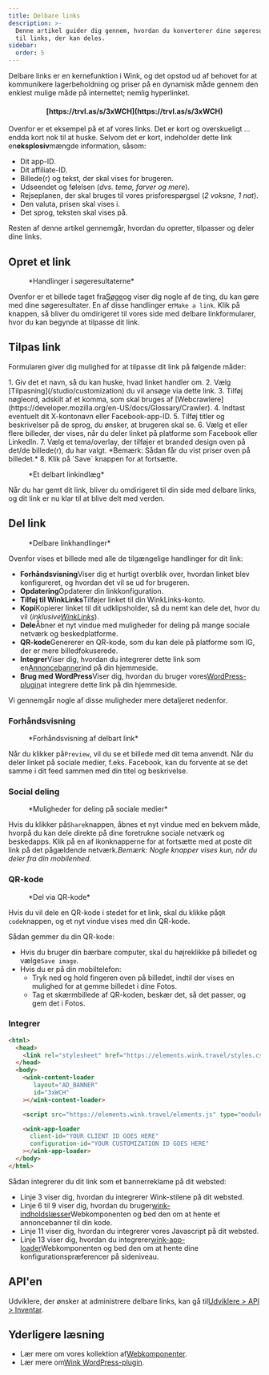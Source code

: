 ```yaml
---
title: Delbare links
description: >-
  Denne artikel guider dig gennem, hvordan du konverterer dine søgeresultater
  til links, der kan deles.
sidebar:
  order: 5
---
```


Delbare links er en kernefunktion i Wink, og det opstod ud af behovet for at kommunikere lagerbeholdning og priser på en dynamisk måde gennem den enklest mulige måde på internettet; nemlig hyperlinket.

<h4 align="center">[https://trvl.as/s/3xWCH](https://trvl.as/s/3xWCH)</h4>


Ovenfor er et eksempel på et af vores links. Det er kort og overskueligt ... endda kort nok til at huske. Selvom det er kort, indeholder dette link en**eksplosiv**mængde information, såsom:

* Dit app-ID.
* Dit affiliate-ID.
* Billede(r) og tekst, der skal vises for brugeren.
* Udseendet og følelsen (*dvs. tema, farver og mere*).
* Rejseplanen, der skal bruges til vores prisforespørgsel (*2 voksne, 1 nat*).
* Den valuta, prisen skal vises i.
* Det sprog, teksten skal vises på.

Resten af ​​denne artikel gennemgår, hvordan du opretter, tilpasser og deler dine links.

## Opret et link

<figure>
  <CloudinaryImage width="350" height="238" resize="scale" quality="best" alt="Handlinger" src="academy/inventory-actions" errorImage="noimage_opaque_nyrtl0.png" />

  <figcaption>*Handlinger i søgeresultaterne*</figcaption>
</figure>


Ovenfor er et billede taget fra[Søge](/studio/search)og viser dig nogle af de ting, du kan gøre med dine søgeresultater. En af disse handlinger er`Make a link`.
Klik på knappen, så bliver du omdirigeret til vores side med delbare linkformularer, hvor du kan begynde at tilpasse dit link.

## Tilpas link

Formularen giver dig mulighed for at tilpasse dit link på følgende måder:

<Steps>
  1. Giv det et navn, så du kan huske, hvad linket handler om.
  2. Vælg [Tilpasning](/studio/customization) du vil ansøge via dette link.
  3. Tilføj nøgleord, adskilt af et komma, som skal bruges af [Webcrawlere](https://developer.mozilla.org/en-US/docs/Glossary/Crawler).
  4. Indtast eventuelt dit X-kontonavn eller Facebook-app-ID.
  5. Tilføj titler og beskrivelser på de sprog, du ønsker, at brugeren skal se.
  6. Vælg et eller flere billeder, der vises, når du deler linket på platforme som Facebook eller LinkedIn.
  7. Vælg et tema/overlay, der tilføjer et branded design oven på det/de billede(r), du har valgt. *Bemærk: Sådan får du vist priser oven på billedet.*
  8. Klik på `Save` knappen for at fortsætte.
</Steps>


<figure>
  <CloudinaryImage width="350" height="641" resize="scale" quality="best" alt="Delbart link" src="academy/shareable-link" errorImage="noimage_opaque_nyrtl0.png" />

  <figcaption>*Et delbart linkindlæg*</figcaption>
</figure>


Når du har gemt dit link, bliver du omdirigeret til din side med delbare links, og dit link er nu klar til at blive delt med verden.

## Del link

<figure>
  <CloudinaryImage width="350" height="641" resize="scale" quality="best" alt="Handlinger" src="academy/shareable-link-actions" errorImage="noimage_opaque_nyrtl0.png" />

  <figcaption>*Delbare linkhandlinger*</figcaption>
</figure>


Ovenfor vises et billede med alle de tilgængelige handlinger for dit link:

* **Forhåndsvisning**Viser dig et hurtigt overblik over, hvordan linket blev konfigureret, og hvordan det vil se ud for brugeren.
* **Opdatering**Opdaterer din linkkonfiguration.
* **Tilføj til WinkLinks**Tilføjer linket til din WinkLinks-konto.
* **Kopi**Kopierer linket til dit udklipsholder, så du nemt kan dele det, hvor du vil (*inklusive[WinkLinks](/link-manager/wink-links)*).
* **Dele**Åbner et nyt vindue med muligheder for deling på mange sociale netværk og beskedplatforme.
* **QR-kode**Genererer en QR-kode, som du kan dele på platforme som IG, der er mere billedfokuserede.
* **Integrer**Viser dig, hvordan du integrerer dette link som en[Annoncebanner](/developers/web-components/#content-loader)ind på din hjemmeside.
* **Brug med WordPress**Viser dig, hvordan du bruger vores[WordPress-plugin](/developers/wordpress)at integrere dette link på din hjemmeside.

Vi gennemgår nogle af disse muligheder mere detaljeret nedenfor.

### Forhåndsvisning

<figure>
  <CloudinaryImage width="700" height="373" resize="scale" quality="best" alt="Forhåndsvisning" src="academy/shareable-link-preview" errorImage="noimage_opaque_nyrtl0.png" />

  <figcaption>*Forhåndsvisning af delbart link*</figcaption>
</figure>


Når du klikker på`Preview`, vil du se et billede med dit tema anvendt. Når du deler linket på sociale medier, f.eks. Facebook, kan du forvente at se det samme i dit feed sammen med din titel og beskrivelse.

### Social deling

<figure>
  <CloudinaryImage width="350" height="231" resize="scale" quality="best" alt="Social deling" src="academy/shareable-link-share" errorImage="noimage_opaque_nyrtl0.png" />

  <figcaption>*Muligheder for deling på sociale medier*</figcaption>
</figure>


Hvis du klikker på`Share`knappen, åbnes et nyt vindue med en bekvem måde, hvorpå du kan dele direkte på dine foretrukne sociale netværk og beskedapps.
Klik på en af ​​ikonknapperne for at fortsætte med at poste dit link på det pågældende netværk.*Bemærk: Nogle knapper vises kun, når du deler fra din mobilenhed.*

### QR-kode

<figure>
  <CloudinaryImage width="350" height="440" resize="scale" quality="best" alt="Social deling" src="academy/shareable-link-qr-code" errorImage="noimage_opaque_nyrtl0.png" />

  <figcaption>*Del via QR-kode*</figcaption>
</figure>


Hvis du vil dele en QR-kode i stedet for et link, skal du klikke på`QR code`knappen, og et nyt vindue vises med din QR-kode.

Sådan gemmer du din QR-kode:

* Hvis du bruger din bærbare computer, skal du højreklikke på billedet og vælge`Save image`.
* Hvis du er på din mobiltelefon:
  * Tryk ned og hold fingeren oven på billedet, indtil der vises en mulighed for at gemme billedet i dine Fotos.
  * Tag et skærmbillede af QR-koden, beskær det, så det passer, og gem det i Fotos.

### Integrer

```html {3, 6-9, 11, 13-16}
<html>
  <head>
    <link rel="stylesheet" href="https://elements.wink.travel/styles.css"></link>
  </head>
  <body>
    <wink-content-loader
       layout="AD_BANNER"
       id="3xWCH"
    ></wink-content-loader>

    <script src="https://elements.wink.travel/elements.js" type="module" defer></script>

    <wink-app-loader
      client-id="YOUR CLIENT ID GOES HERE"
      configuration-id="YOUR CUSTOMIZATION ID GOES HERE"
    ></wink-app-loader>
  </body>
</html>
```

Sådan integrerer du dit link som et bannerreklame på dit websted:

* Linje 3 viser dig, hvordan du integrerer Wink-stilene på dit websted.
* Linje 6 til 9 viser dig, hvordan du bruger[wink-indholdslæsser](/developers/web-components/#content-loader)Webkomponenten og bed den om at hente et annoncebanner til din kode.
* Linje 11 viser dig, hvordan du integrerer vores Javascript på dit websted.
* Linje 13 viser dig, hvordan du integrerer[wink-app-loader](/developers/web-components/#application-loader)Webkomponenten og bed den om at hente dine konfigurationspræferencer på sideniveau.

## API'en

Udviklere, der ønsker at administrere delbare links, kan gå til[Udviklere > API > Inventar](/developers/apis/#inventory-api).

## Yderligere læsning

* Lær mere om vores kollektion af[Webkomponenter](/developers/web-components).
* Lær mere om[Wink WordPress-plugin](/developers/wordpress).

